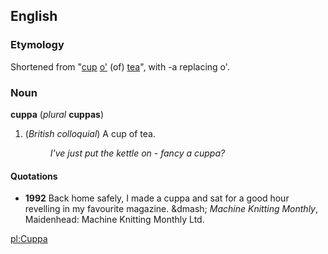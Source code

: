 ==English==
===Etymology===
Shortened from "[[cup]] [[o']] (of) [[tea]]", with -a replacing o'.

===Noun===
'''cuppa''' (''plural'' '''cuppas''')

#(''British colloquial'') A cup of tea.
#:''I've just put the kettle on - fancy a cuppa?''

====Quotations====
*'''1992''' Back home safely, I made a cuppa and sat for a good hour revelling in my favourite magazine. &dmash; ''Machine Knitting Monthly'', Maidenhead: Machine Knitting Monthly Ltd.

[[pl:Cuppa]]